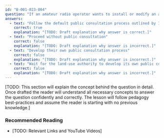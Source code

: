 ```yaml
---
id: "B-001-023-004"
question: "If an amateur radio operator wants to install or modify an antenna system and the local land-use authority has no approval process, what must the amateur radio operator do?"
answers:
  - text: "Follow the default public consultation process outlined by Innovation, Science and Economic Development Canada"
    correct: true
    explanation: "[TODO: Draft explanation why answer is correct.]"
  - text: "Proceed without public consultation"
    correct: false
    explanation: "[TODO: Draft explanation why answer is incorrect.]"
  - text: "Develop their own public consultation process"
    correct: false
    explanation: "[TODO: Draft explanation why answer is incorrect.]"
  - text: "Wait for the land-use authority to develop its own public consultation process"
    correct: false
    explanation: "[TODO: Draft explanation why answer is incorrect.]"
---
```


[TODO: This section will explain the concept behind the question in detail. Once drafted the reader will understand all necessary concepts to answer the question confidently and correctly. The lesson will follow pedagogy best-practices and assume the reader is starting with no previous knowledge.]

### Recommended Reading

- [TODO: Relevant Links and YouTube Videos]

